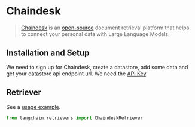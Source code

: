# Chaindesk

>[Chaindesk](https://chaindesk.ai) is an [open-source](https://github.com/gmpetrov/databerry) document retrieval platform that helps to connect your personal data with Large Language Models.


## Installation and Setup

We need to sign up for Chaindesk, create a datastore, add some data and get your datastore api endpoint url. 
We need the [API Key](https://docs.chaindesk.ai/api-reference/authentication).

## Retriever

See a [usage example](/docs/integrations/retrievers/chaindesk).

```python
from langchain.retrievers import ChaindeskRetriever
```
